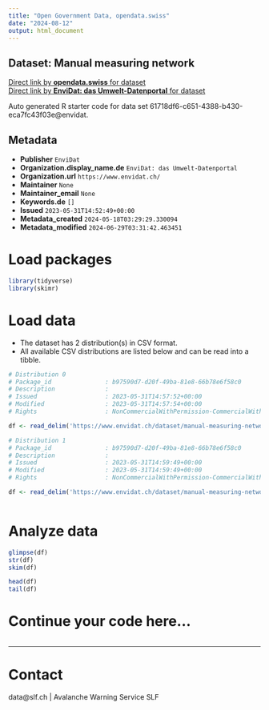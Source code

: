 ```yaml
---
title: "Open Government Data, opendata.swiss"
date: "2024-08-12"
output: html_document
---
```


## Dataset: Manual measuring network



[Direct link by **opendata.swiss** for dataset](https://opendata.swiss/de/dataset/manual-measuring-network)<br>
[Direct link by **EnviDat: das Umwelt-Datenportal** for dataset](https://www.envidat.ch/#/metadata/manual-measuring-network)

Auto generated R starter code for data set 61718df6-c651-4388-b430-eca7fc43f03e@envidat.

## Metadata

- **Publisher** `EnviDat`
- **Organization.display_name.de** `EnviDat: das Umwelt-Datenportal`
- **Organization.url** `https://www.envidat.ch/`
- **Maintainer** `None`
- **Maintainer_email** `None`
- **Keywords.de** `[]`
- **Issued** `2023-05-31T14:52:49+00:00`
- **Metadata_created** `2024-05-18T03:29:29.330094`
- **Metadata_modified** `2024-06-29T03:31:42.463451`


# Load packages

```r

library(tidyverse)
library(skimr)

```

# Load data

-   The dataset has 2 distribution(s) in CSV format.
-   All available CSV distributions are listed below and can be read into a tibble.

```r

# Distribution 0
# Package_id               : b97590d7-d20f-49ba-81e8-66b78e6f58c0
# Description              : 
# Issued                   : 2023-05-31T14:57:52+00:00
# Modified                 : 2023-05-31T14:57:54+00:00
# Rights                   : NonCommercialWithPermission-CommercialWithPermission-ReferenceRequired

df <- read_delim('https://www.envidat.ch/dataset/manual-measuring-network/resource/32e9df7f-e2f5-40a1-8d2c-18bce4f9f9b6')

# Distribution 1
# Package_id               : b97590d7-d20f-49ba-81e8-66b78e6f58c0
# Description              : 
# Issued                   : 2023-05-31T14:59:49+00:00
# Modified                 : 2023-05-31T14:59:49+00:00
# Rights                   : NonCommercialWithPermission-CommercialWithPermission-ReferenceRequired

df <- read_delim('https://www.envidat.ch/dataset/manual-measuring-network/resource/7a04ec03-9934-4799-9843-c0d0c0385685')



```

# Analyze data

```r

glimpse(df)
str(df)
skim(df)

head(df)
tail(df)

```

# Continue your code here...

```r

```

------------------------------------------------------------------------

# Contact

data@slf.ch | Avalanche Warning Service SLF
